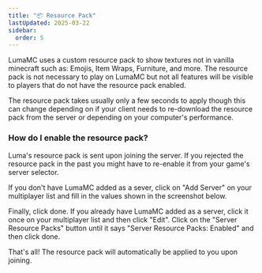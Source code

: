 ```yaml
---
title: "📦 Resource Pack"
lastUpdated: 2025-03-22
sidebar:
  order: 5
---
```



LumaMC uses a custom resource pack to show textures not in vanilla minecraft such as: Emojis, Item
Wraps, Furniture, and more. The resource pack is not necessary to play on LumaMC but not all
features will be visible to players that do not have the resource pack enabled.

The resource pack takes usually only a few seconds to apply though this can change depending on if
your client needs to re-download the resource pack from the server or depending on your computer's
performance.

### How do I enable the resource pack?

Luma's resource pack is sent upon joining the server. If you rejected the resource pack in the past
you might have to re-enable it from your game's server selector.

If you don't have LumaMC added as a sever, click on "Add Server" on your multiplayer list and fill
in the values shown in the screenshot below.

<CenteredImage src={addServer} alt="Add LumaMC to your server list" tailwind="w-72" />

Finally, click done. If you already have LumaMC added as a server, click it once on your multiplayer
list and then click "Edit". Click on the "Server Resource Packs" button until it says "Server
Resource Packs: Enabled" and then click done.

That's all! The resource pack will automatically be applied to you upon joining.
